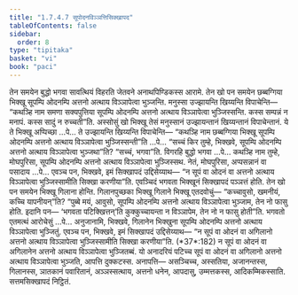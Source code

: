 ```yaml
---
title: "1.7.4.7 सूपोदनविञ्ञत्तिसिक्खापद"
tableOfContents: false
sidebar:
  order: 8
type: "tipitaka"
basket: "vi"
book: "paci"
---
```



<DynamicBreadcrumb />

<Division number="612" book="paci">

<Paragraph number="1865" book="paci">
तेन समयेन बुद्धो भगवा सावत्थियं विहरति जेतवने अनाथपिण्डिकस्स आरामे. तेन खो पन समयेन छब्बग्गिया भिक्खू सूपम्पि ओदनम्पि अत्तनो अत्थाय विञ्ञापेत्वा भुञ्जन्ति. मनुस्सा उज्झायन्ति खिय्यन्ति विपाचेन्ति— “कथञ्हि नाम समणा सक्यपुत्तिया सूपम्पि ओदनम्पि अत्तनो अत्थाय विञ्ञापेत्वा भुञ्जिस्सन्ति. कस्स सम्पन्नं न मनापं. कस्स सादुं न रुच्चती”ति.
</Paragraph>

<Paragraph number="1866" book="paci">
अस्सोसुं खो भिक्खू तेसं मनुस्सानं उज्झायन्तानं खिय्यन्तानं विपाचेन्तानं. ये ते भिक्खू अप्पिच्छा …पे… ते उज्झायन्ति खिय्यन्ति विपाचेन्ति— “कथञ्हि नाम छब्बग्गिया भिक्खू सूपम्पि ओदनम्पि अत्तनो अत्थाय विञ्ञापेत्वा भुञ्जिस्सन्ती”ति …पे… “सच्चं किर तुम्हे, भिक्खवे, सूपम्पि ओदनम्पि अत्तनो अत्थाय विञ्ञापेत्वा भुञ्जथा”ति? “सच्चं, भगवा”ति. विगरहि बुद्धो भगवा …पे… कथञ्हि नाम तुम्हे, मोघपुरिसा, सूपम्पि ओदनम्पि अत्तनो अत्थाय विञ्ञापेत्वा भुञ्जिस्सथ. नेतं, मोघपुरिसा, अप्पसन्नानं वा पसादाय …पे… एवञ्च पन, भिक्खवे, इमं सिक्खापदं उद्दिसेय्याथ—
</Paragraph>

<Paragraph number="1867" book="paci">
<Emphasis>“न सूपं वा ओदनं वा अत्तनो अत्थाय विञ्ञापेत्वा भुञ्जिस्सामीति सिक्खा करणीया”</Emphasis>ति.
</Paragraph>

<Paragraph number="1868" book="paci">
एवञ्चिदं भगवता भिक्खूनं सिक्खापदं पञ्ञत्तं होति.
</Paragraph>

</Division>
<Division number="613" book="paci">

<Paragraph number="1869" book="paci">
तेन खो पन समयेन भिक्खू गिलाना होन्ति. गिलानपुच्छका भिक्खू गिलाने भिक्खू एतदवोचुं— “कच्चावुसो, खमनीयं, कच्चि यापनीयन्”ति? “पुब्बे मयं, आवुसो, सूपम्पि ओदनम्पि अत्तनो अत्थाय विञ्ञापेत्वा भुञ्जाम, तेन नो फासु होति. इदानि पन— ‘भगवता पटिक्खित्तन्’ति कुक्कुच्चायन्ता न विञ्ञापेम, तेन नो न फासु होती”ति. भगवतो एतमत्थं आरोचेसुं …पे… अनुजानामि, भिक्खवे, गिलानेन भिक्खुना सूपम्पि ओदनम्पि अत्तनो अत्थाय विञ्ञापेत्वा भुञ्जितुं. एवञ्च पन, भिक्खवे, इमं सिक्खापदं उद्दिसेय्याथ—
</Paragraph>

<Paragraph number="1870" book="paci">
<Emphasis>“न सूपं वा ओदनं वा अगिलानो अत्तनो अत्थाय विञ्ञापेत्वा भुञ्जिस्सामीति सिक्खा करणीया”</Emphasis>ति. (*37*:<Emphasis>182</Emphasis>)
</Paragraph>

<Paragraph number="1871" book="paci">
न सूपं वा ओदनं वा अगिलानेन अत्तनो अत्थाय विञ्ञापेत्वा भुञ्जितब्बं. यो अनादरियं पटिच्च सूपं वा ओदनं वा अगिलानो अत्तनो अत्थाय विञ्ञापेत्वा भुञ्जति, आपत्ति दुक्कटस्स.
</Paragraph>

<Paragraph number="1872" book="paci">
अनापत्ति— असञ्चिच्च, अस्सतिया, अजानन्तस्स, गिलानस्स, ञातकानं पवारितानं, अञ्ञस्सत्थाय, अत्तनो धनेन, आपदासु, उम्मत्तकस्स, आदिकम्मिकस्साति.

</Paragraph>
</Division>

<Paragraph number="1873" type="center" book="paci">
सत्तमसिक्खापदं निट्ठितं.
</Paragraph>